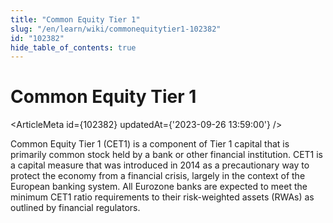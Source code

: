 ```yaml
---
title: "Common Equity Tier 1"
slug: "/en/learn/wiki/commonequitytier1-102382"
id: "102382"
hide_table_of_contents: true
---
```



# Common Equity Tier 1

<ArticleMeta id={102382} updatedAt={'2023-09-26 13:59:00'} />
<div className='border-solid border-b border-t-0 my-4 border-[var(--ifm-color-gray-300)]' />

Common Equity Tier 1 (CET1) is a component of Tier 1 capital that is primarily common stock held by a bank or other financial institution. CET1 is a capital measure that was introduced in 2014 as a precautionary way to protect the economy from a financial crisis, largely in the context of the European banking system. All Eurozone banks are expected to meet the minimum CET1 ratio requirements to their risk-weighted assets (RWAs) as outlined by financial regulators.
